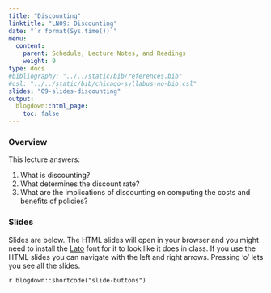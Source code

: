 ```yaml
---
title: "Discounting"
linktitle: "LN09: Discounting"
date: "`r format(Sys.time())`"
menu:
  content:
    parent: Schedule, Lecture Notes, and Readings
    weight: 9
type: docs
#bibliography: "../../static/bib/references.bib"
#csl: "../../static/bib/chicago-syllabus-no-bib.csl"
slides: "09-slides-discounting"
output:
  blogdown::html_page:
    toc: false
---
```


### Overview

This lecture answers:

1. What is discounting?
2. What determines the discount rate?
3. What are the implications of discounting on computing the costs and benefits of policies?

### Slides

Slides are below. 
The HTML slides will open in your browser and you might need to install the [Lato](https://fonts.google.com/specimen/Lato) font for it to look like it does in class.
If you use the HTML slides you can navigate with the left and right arrows.
Pressing 'o' lets you see all the slides.

`r blogdown::shortcode("slide-buttons")`

